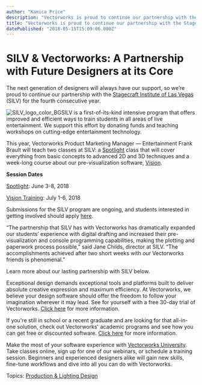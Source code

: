 ```yaml
---
author: "Kamica Price"
description: "Vectorworks is proud to continue our partnership with the Stagecraft Institute of Las Vegas (SILV) for the fourth consecutive year. "
title: "Vectorworks is proud to continue our partnership with the Stagecraft Institute of Las Vegas (SILV) for the fourth consecutive year. " 
datePublished: "2018-05-15T15:09:06.000Z"
---
```

# SILV & Vectorworks: A Partnership with Future Designers at its Core

The next generation of designers will always have our support, so we’re proud to continue our partnership with the [Stagecraft Institute of Las Vegas](https://stagecraftinstitute.com/) (SILV) for the fourth consecutive year.

![SILV_logo_color_BG](https://blog.vectorworks.net/hs-fs/hubfs/SILV_logo_color_BG.jpg?width=750&name=SILV_logo_color_BG.jpg)SILV is a first-of-its-kind intensive program that offers improved and efficient ways to train students in all areas of live entertainment. We support this effort by donating funds and teaching workshops on cutting-edge entertainment technology.

This year, Vectorworks Product Marketing Manager — Entertainment Frank Brault will teach two classes at SILV: a [Spotlight](http://www.vectorworks.net/spotlight?utm%5Fcampaign=blog&utm%5Fsource=intext&utm%5Fmedium=planetvectorworks&utm%5Fcontent=silv051518) class that will cover everything from basic concepts to advanced 2D and 3D techniques and a week-long course about our pre-visualization software, [Vision](http://www.espvision.com/).

**Session Dates**

[Spotlight](http://www.vectorworks.net/events/show/1084#.Wvmx8xMrLUL?utm%5Fcampaign=blog&utm%5Fsource=intext&utm%5Fmedium=planetvectorworks&utm%5Fcontent=silv051518): June 3-8, 2018

[Vision Training](http://www.vectorworks.net/events/show/1085#.WvmyKxMrLUL?utm%5Fcampaign=blog&utm%5Fsource=intext&utm%5Fmedium=planetvectorworks&utm%5Fcontent=silv051518): July 1-6, 2018

Submissions for the SILV program are ongoing, and students interested in getting involved should apply [here](http://stagecraftinstitute.com/admissions/).

“The partnership that SILV has with Vectorworks has dramatically expanded our students’ experience with digital drafting and increased their pre-visualization and console programming capabilities, making the plotting and paperwork process possible,” said Jane Childs, director at SILV. “The accomplishments achieved after two short weeks with our Vectorworks friends is phenomenal.”

Learn more about our lasting partnership with SILV below.

Exceptional design demands exceptional tools and platforms built to deliver absolute creative expression and maximum efficiency. At Vectorworks, we believe your design software should offer the freedom to follow your imagination wherever it may lead. See for yourself with a free 30-day trial of Vectorworks. [Click here](https://www.vectorworks.net/trial/form) for more information.

If you're still in school or a recent graduate and are looking for that all-in-one solution, check out Vectorworks' academic programs and see how you can get free or discounted software. [Click here](https://www.vectorworks.net/en-US/education) for more information.

Make the most of your software experience with [Vectorworks University](https://university.vectorworks.net/). Take classes online, sign up for one of our webinars, or schedule a training session. Beginners and experienced designers alike will gain new skills, fine-tune workflows and dive into all you can do with Vectorworks. 

 Topics: [Production & Lighting Design](https://blog.vectorworks.net/topic/production-lighting-design) 

 